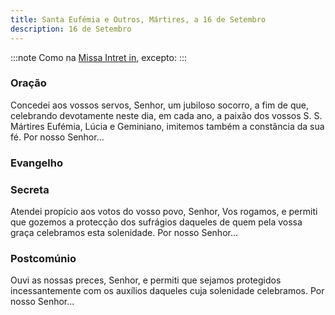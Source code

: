 ```yaml
---
title: Santa Eufémia e Outros, Mártires, a 16 de Setembro
description: 16 de Setembro
---
```


:::note
Como na [Missa Intret in](/missal/comum/6muitosmartires1), excepto:
:::

### Oração

Concedei aos vossos servos, Senhor, um jubiloso socorro, a fim de que, celebrando devotamente neste dia, em cada ano, a paixão dos vossos S. S. Mártires Eufémia, Lúcia e Geminiano, imitemos também a constância da sua fé. Por nosso Senhor...


### Evangelho

<LinkCard
  title="Evangelho Muitos Mártires "
  href="/missal/santos/7muitosmartires2#evangelho"
/>

### Secreta

Atendei propício aos votos do vosso povo, Senhor, Vos rogamos, e permiti que gozemos a protecção dos sufrágios daqueles de quem pela vossa graça celebramos esta solenidade. Por nosso Senhor...

### Postcomúnio

Ouvi as nossas preces, Senhor, e permiti que sejamos protegidos incessantemente com os auxílios daqueles cuja solenidade celebramos. Por nosso Senhor...
